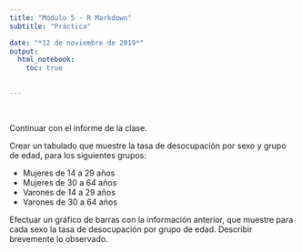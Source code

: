 ---
title: "Módulo 5 - R Markdown"
subtitle: "Práctica"

date: "*12 de noviembre de 2019*"
output: 
  html_notebook:
    toc: true
    

---

<br>

Continuar con el informe de la clase.

Crear un tabulado que muestre la tasa de desocupación por sexo y grupo de edad, para los siguientes grupos:

- Mujeres de 14 a 29 años
- Mujeres de 30 a 64 años
- Varones de 14 a 29 años
- Varones de 30 a 64 años

Efectuar un gráfico de barras con la información anterior, que muestre para cada sexo la tasa de desocupación por grupo de edad.
Describir brevemente lo observado.






